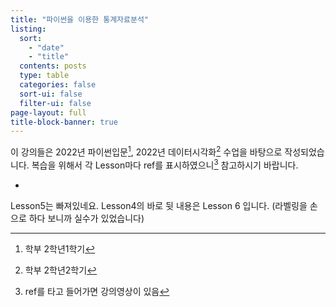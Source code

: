 ```yaml
---
title: "파이썬을 이용한 통계자료분석"
listing:
  sort: 
    - "date"
    - "title"
  contents: posts
  type: table
  categories: false
  sort-ui: false
  filter-ui: false
page-layout: full
title-block-banner: true
---
```


이 강의들은 2022년 파이썬입문^[학부 2학년1학기], 2022년 데이터시각화^[학부 2학년2학기] 수업을 바탕으로 작성되었습니다. 
복습을 위해서 각 Lesson마다 ref를 표시하였으니^[ref를 타고 들어가면 강의영상이 있음] 참고하시기 바랍니다. 

+

Lesson5는 빠져있네요. Lesson4의 바로 뒷 내용은 Lesson 6 입니다.  (라벨링을 손으로 하다 보니까 실수가 있었습니다)